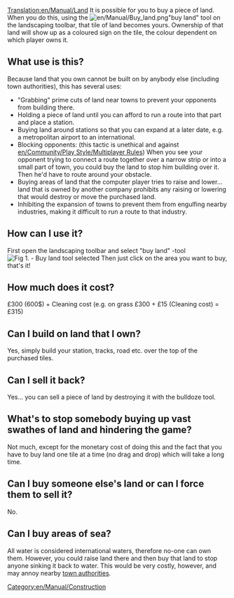 [[Translation:en/Manual/Land]]
It is possible for you to buy a piece of land.  When you do this, using the [[File:en/Manual/Buy land.png]]"buy land" tool on the landscaping toolbar, that tile of land becomes yours.  Ownership of that land will show up as a coloured sign on the tile, the colour dependent on which player owns it.

==What use is this?==
Because land that you own cannot be built on by anybody else (including town authorities), this has several uses:

*"Grabbing" prime cuts of land near towns to prevent your opponents from building there.
*Holding a piece of land until you can afford to run a route into that part and place a station.
*Buying land around stations so that you can expand at a later date, e.g. a metropolitan airport to an international.
*Blocking opponents: (this tactic is unethical and against [[en/Community/Play Style/Multiplayer Rules]]) When you see your opponent trying to connect a route together over a narrow strip or into a small part of town, you could buy the land to stop him building over it.  Then he'd have to route around your obstacle.
*Buying areas of land that the computer player tries to raise and lower... land that is owned by another company prohibits any raising or lowering that would destroy or move the purchased land.
*Inhibiting the expansion of towns to prevent them from engulfing nearby industries, making it difficult to run a route to that industry.

==How can I use it?==

First open the landscaping toolbar and select "buy land" -tool
[[File:en/Manual/Landscaping.png|center|frame|Fig 1. - Buy land tool selected]]
Then just click on the area you want to buy, that's it!

==How much does it cost?==
£300 (600$) + Cleaning cost (e.g. on grass £300 + £15 (Cleaning cost) = £315)

==Can I build on land that I own?==
Yes, simply build your station, tracks, road etc. over the top of the purchased tiles.

==Can I sell it back?==
Yes... you can sell a piece of land by destroying it with the bulldoze tool.

==What's to stop somebody buying up vast swathes of land and hindering the game?==
Not much, except for the monetary cost of doing this and the fact that you have to buy land one tile at a time (no drag and drop) which will take a long time.

==Can I buy someone else's land or can I force them to sell it?==
No.

==Can I buy areas of sea?==
All water is considered international waters, therefore no-one can own them.  However, you could raise land there and then buy that land to stop anyone sinking it back to water.  This would be very costly, however, and may annoy nearby [[en/Manual/Local authority|town authorities]].

[[Category:en/Manual/Construction]]